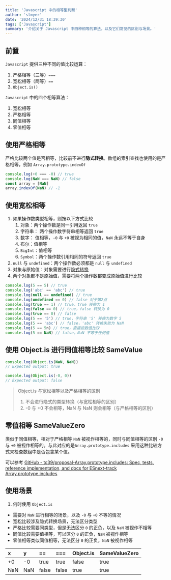 ```yaml
---
title: 'Javascript 中的相等型判断'
author: 'slmyer'
date: '2024/12/31 18:39:30'
tags: ['Javascript']
summary: '介绍关于 Javascript 中四种相等的算法，以及它们常见的区别与场景。'
---
```


## 前置

`Javascript` 提供三种不同的值比较运算：

1. 严格相等（三等）`===`
2. 宽松相等（两等）`==`
3. `Object.is()`

`Javascript` 中的四个相等算法：

1. 宽松相等
2. 严格相等
3. 同值相等
4. 零值相等

## 使用严格相等

严格比较两个值是否相等，比较前不进行**隐式转换**。数组的索引查找也使用的是严格相等，例如 `Array.prototype.indexOf`

```typescript:a.ts
console.log(+0 === -0) // true
console.log(NaN === NaN) // false
const array = [NaN]
array.indexOf(NaN) // -1
```

## 使用宽松相等

1. 如果操作数类型相等，则按以下方式比较
   1. 对象：两个操作数是同一引用返回 `true`
   2. 字符串： 两个操作数字符串相等返回 `true`
   3. 数字： 值相等，`-0` 与 `+0` 被视为相同的值，`NaN` 永远不等于自身
   4. 布尔：值相等
   5. `BigInt`：值相等
   6. `Symbol`：两个操作数引用相同的符号返回 `true`
2. `null` 与 `undefined`：两个操作数必须都是 `null` 与 `undefined`
3. 对象与原始值：对象需要进行[隐式转换](https://www.yuque.com/domkey/ff37ti/wn07nvmshx7kq7yg)
4. 两个对象都不是原始值，需要将两个操作数都变成原始值进行比较

```typescript
console.log(5 == 5) // true
console.log('abc' == 'abc') // true
console.log(null == undefined) // true
console.log(undefined == 0) // false 对于第2点
console.log(true == 1) // true，true 转换为 1
console.log(false == 0) // true，false 转换为 0
console.log(true == 0) // false
console.log(5 == '5') // true，字符串 '5' 转换为数字 5
console.log(5 == 'abc') // false，'abc' 转换失败为 NaN
console.log(5 == 5n) // true，直接按数值比较
console.log(5 == NaN) // false，NaN 不等于任何值
```

## 使用 Object.is 进行同值相等比较 SameValue

```typescript
console.log(Object.is(NaN, NaN))
// Expected output: true

console.log(Object.is(-0, 0))
// Expected output: false
```

> Object.is 与宽松相等以及严格相等的区别
>
> 1.  不会进行隐式的类型转换（与宽松相等的区别）
> 2.  -0 与 +0 不会相等，NaN 与 NaN 则会相等（与严格相等的区别）

## 零值相等 SameValueZero

类似于同值相等，相对于严格相等 `NaN` 被视作相等的，同时与同值相等的区别 `-0` 与 `+0` 被视作相等的。与此对应的是`Array.prototype.includes` 采用这种比较方式来检查数组中是否包含某个值。

可以参考 [GitHub - tc39/proposal-Array.prototype.includes: Spec, tests, reference implementation, and docs for ESnext-track Array.prototype.includes](https://github.com/tc39/proposal-Array.prototype.includes)

## 使用场景

1. 何时使用 `Object.is `

- 需要对 `NaN` 进行相等的场景，以及 `-0` 与 `+0` 不等的情况
- 宽松比较涉及隐式转换场景，无法区分类型
- 严格比较需要同类型，但是无法区分 `0` 的正负，以及 `NaN` 被视作不相等
- 同值比较需要值相等，可以区分 `0` 的正负，`NaN` 被视作相等
- 零值相等类似同值相等，无法区分 `0` 的正负，`NaN` 被视作相等

| <font>x</font>   | <font>y</font>    | <font>==</font> | <font>===</font> | <font>Object.is</font> | <font>SameValueZero</font> |
| :--------------- | :---------------- | :-------------- | :--------------- | :--------------------- | :------------------------- |
| <font>+0</font>  | <font >-0</font>  | true            | true             | false                  | true                       |
| <font>NaN</font> | <font >NaN</font> | false           | false            | true                   | true                       |
